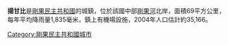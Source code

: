 {{Infobox settlement
<!-- See Template:Infobox settlement for additional fields and descriptions -->
| name                    = 揚甘比
| native_name             = 
| native_name_lang        = <!-- ISO 639-2 code e.g. "fr" for French. If more than one, use {{lang}} instead -->
| settlement_type         = 
| image_skyline           = 
| image_alt               = 
| image_caption           = 
| image_flag              = 
| flag_alt                = 
| image_seal              = 
| seal_alt                = 
| image_shield            = 
| shield_alt              = 
| nickname                = 
| motto                   = 
| mottoeng                =
| image_map               = 
| map_alt                 = 
| map_caption             = 
| pushpin_map             = Democratic Republic of the Congo
| pushpin_label_position  = 
| pushpin_map_alt         = 
| pushpin_map_caption     = 
| latd  =  0.767475 |latNS  = N
| longd = 24.441404 |longEW = E
| coor_pinpoint           = 
| coordinates_type        = 
| coordinates_display     = inline,title
| coordinates_footnotes   = 
| subdivision_type        = 國家
| subdivision_name        = {{DRC}}
| subdivision_type1       = 
| subdivision_name1       = 
| subdivision_type2       = 
| subdivision_name2       = 
| subdivision_type3       = 
| subdivision_name3       = 
| established_title       = 
| established_date        = 
| founder                 = 
| seat_type               = 
| seat                    = 
| government_footnotes    = 
| leader_party            = 
| leader_title            = 
| leader_name             = 
| unit_pref               = Metric<!-- or US or UK -->
| area_footnotes          = 
| area_total_km2          = 
| area_land_km2           = 
| area_water_km2          = 
| area_water_percent      = 
| area_note               = 
| elevation_footnotes     = 
| elevation_m             = 
| population_footnotes    = 
| population_total        = 
| population_as_of        = 
| population_density_km2  = 
| population_demonym      = 
| population_note         = 
| timezone1               = 
| utc_offset1             = 
| timezone1_DST           = 
| utc_offset1_DST         = 
| postal_code_type        = 
| postal_code             = 
| area_code_type          = 
| area_code               = 
| iso_code                = 
| website                 = <!-- {{URL|example.com}} -->
| footnotes               = 
}}

'''揚甘比'''是[[剛果民主共和國|剛果民主共和國]]的城鎮，位於該國中部[[剛果河|剛果河]]北岸，面積69平方公里，每年平均降雨量1,835毫米，鎮上有機場設施，2004年人口估計約35,166。

{{DRCongo-stub}}

[[Category:剛果民主共和國城市|Category:剛果民主共和國城市]]